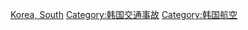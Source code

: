 [[Category:各國航空事故|Korea, South]]
[[Category:韩国交通事故|Category:韩国交通事故]]
[[Category:韩国航空|Category:韩国航空]]